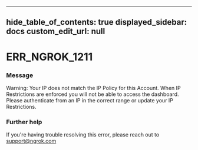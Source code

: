 
---
hide_table_of_contents: true
displayed_sidebar: docs
custom_edit_url: null
---


# ERR_NGROK_1211

### Message
Warning: Your IP does not match the IP Policy for this Account. When IP Restrictions are enforced you will not be able to access the dashboard.  Please authenticate from an IP in the correct range or update your IP Restrictions.

### Further help
If you're having trouble resolving this error, please reach out to [support@ngrok.com](mailto:support@ngrok.com?subject=Help%20with%20ERR_NGROK_1211)


<ErrorDetails error='err_ngrok_1211' />
